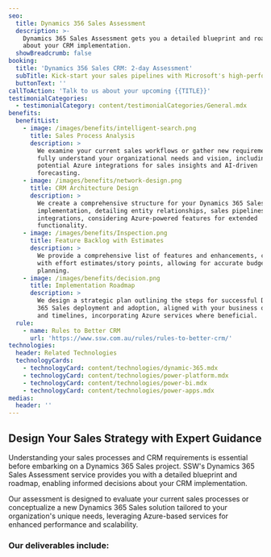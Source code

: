 ```yaml
---
seo:
  title: Dynamics 356 Sales Assessment
  description: >-
    Dynamics 365 Sales Assessment gets you a detailed blueprint and roadmap
    about your CRM implementation.
  showBreadcrumb: false
booking:
  title: 'Dynamics 356 Sales CRM: 2-day Assessment'
  subTitle: Kick-start your sales pipelines with Microsoft's high-performance CRM.
  buttonText: ''
callToAction: 'Talk to us about your upcoming {{TITLE}}'
testimonialCategories:
  - testimonialCategory: content/testimonialCategories/General.mdx
benefits:
  benefitList:
    - image: /images/benefits/intelligent-search.png
      title: Sales Process Analysis
      description: >
        We examine your current sales workflows or gather new requirements to
        fully understand your organizational needs and vision, including
        potential Azure integrations for sales insights and AI-driven
        forecasting.
    - image: /images/benefits/network-design.png
      title: CRM Architecture Design
      description: >
        We create a comprehensive structure for your Dynamics 365 Sales
        implementation, detailing entity relationships, sales pipelines, and
        integrations, considering Azure-powered features for extended
        functionality.
    - image: /images/benefits/Inspection.png
      title: Feature Backlog with Estimates
      description: >
        We provide a comprehensive list of features and enhancements, complete
        with effort estimates/story points, allowing for accurate budgeting and
        planning.
    - image: /images/benefits/decision.png
      title: Implementation Roadmap
      description: >
        We design a strategic plan outlining the steps for successful Dynamics
        365 Sales deployment and adoption, aligned with your business objectives
        and timelines, incorporating Azure services where beneficial.
  rule:
    - name: Rules to Better CRM
      url: 'https://www.ssw.com.au/rules/rules-to-better-crm/'
technologies:
  header: Related Technologies
  technologyCards:
    - technologyCard: content/technologies/dynamic-365.mdx
    - technologyCard: content/technologies/power-platform.mdx
    - technologyCard: content/technologies/power-bi.mdx
    - technologyCard: content/technologies/power-apps.mdx
medias:
  header: ''
---
```


## Design Your Sales Strategy with Expert Guidance

Understanding your sales processes and CRM requirements is essential before embarking on a Dynamics 365 Sales project. SSW's Dynamics 365 Sales Assessment service provides you with a detailed blueprint and roadmap, enabling informed decisions about your CRM implementation.

Our assessment is designed to evaluate your current sales processes or conceptualize a new Dynamics 365 Sales solution tailored to your organization's unique needs, leveraging Azure-based services for enhanced performance and scalability.

<VideoEmbed url="https://www.youtube.com/watch?v=PV9w_rFsL1E" caption="Microsoft Dynamics 365 - A Developers Overview (3 mins)" duration="" removeMargin={false} />

### Our deliverables include:
